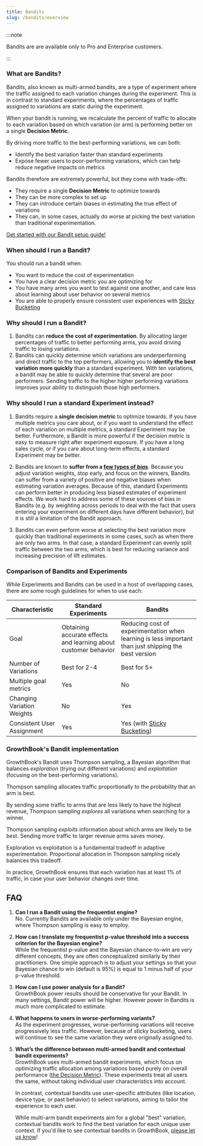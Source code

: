 ```yaml
---
title: Bandits
slug: /bandits/overview
---
```



:::note

Bandits are are available only to Pro and Enterprise customers.

:::

### What are Bandits?

Bandits, also known as multi-armed bandits, are a type of experiment where the traffic assigned to each variation changes during the experiment. This is in contrast to standard experiments, where the percentages of traffic assigned to variations are static during the experiment.

When your bandit is running, we recalculate the percent of traffic to allocate to each variation based on which variation (or arm) is performing better on a single **Decision Metric**.

By driving more traffic to the best-performing variations, we can both:

- Identify the best variation faster than standard experiments
- Expose fewer users to poor-performing variations, which can help reduce negative impacts on metrics

Bandits therefore are extremely powerful, but they come with trade-offs:

- They require a single **Decision Metric** to optimize towards
- They can be more complex to set up
- They can introduce certain biases in estimating the true effect of variations
- They can, in some cases, actually do worse at picking the best variation than traditional experimentation.

[Get started with our Bandit setup guide!](/bandits/config)

### When should I run a Bandit?

You should run a bandit when:

- You want to reduce the cost of experimentation
- You have a clear decision metric you are optimizing for
- You have many arms you want to test against one another, and care less about learning about user behavior on several metrics
- You are able to properly ensure consistent user experiences with [Sticky Bucketing](/bandits/config#prerequisite-sticky-bucketing)

### Why should I run a Bandit?

1. Bandits can **reduce the cost of experimentation**. By allocating larger percentages of traffic to better performing arms, you avoid driving traffic to losing variations.
2. Bandits can quickly determine which variations are underperforming and direct traffic to the top performers, allowing you to **identify the best variation more quickly** than a standard experiment. With ten variations, a bandit may be able to quickly determine that several are poor performers. Sending traffic to the higher higher performing variations improves your ability to distinguish those high performers.

### Why should I run a standard Experiment instead?

1. Bandits require a **single decision metric** to optimize towards. If you have multiple metrics you care about, or if you want to understand the effect of each variation on multiple metrics, a standard Experiment may be better. Furthermore, a Bandit is more powerful if the decision metric is easy to measure right after experiment exposure. If you have a long sales cycle, or if you care about long-term effects, a standard Experiment may be better.

2. Bandits are known to **suffer from a [few types of _bias_](https://arxiv.org/abs/1905.11397)**. Because you adjust variation weights, stop early, and focus on the winners, Bandits can suffer from a variety of positive and negative biases when estimating variation averages. Because of this, standard Experiments can perform better in producing less biased estimates of experiment effects. We work hard to address some of these sources of bias in Bandits (e.g. by weighting across periods to deal with the fact that users entering your experiment on different days have different behavior), but it is still a limitation of the Bandit approach.

3. Bandits can even perform worse at selecting the best variation more quickly than traditional experiments in some cases, such as when there are only two arms.
   In that case, a standard Experiment can evenly split traffic between the two arms, which is best for reducing variance and increasing precision of lift estimates.

### Comparison of Bandits and Experiments

While Experiments and Bandits can be used in a host of overlapping cases, there are some rough guidelines for when to use each:

| Characteristic             | **Standard Experiments**                                        | **Bandits**                                                                                          |
| -------------------------- | --------------------------------------------------------------- | ---------------------------------------------------------------------------------------------------- |
| Goal                       | Obtaining accurate effects and learning about customer behavior | Reducing cost of experimentation when learning is less important than just shipping the best version |
| Number of Variations       | Best for 2-4                                                    | Best for 5+                                                                                          |
| Multiple goal metrics      | Yes                                                             | No                                                                                                   |
| Changing Variation Weights | No                                                              | Yes                                                                                                  |
| Consistent User Assignment | Yes                                                             | Yes (with [Sticky Bucketing](/app/sticky-bucketing))                                                 |

### GrowthBook's Bandit implementation

GrowthBook's Bandit uses Thompson sampling, a Bayesian algorithm that balances _exploration_ (trying out different variations) and _exploitation_ (focusing on the best-performing variations).

Thompson sampling allocates traffic proportionally to the probability that an arm is best.

By sending some traffic to arms that are less likely to have the highest revenue, Thompson sampling _explores_ all variations when searching for a winner.

Thompson sampling _exploits_ information about which arms are likely to be best. Sending more traffic to larger revenue arms saves money.

Exploration vs exploitation is a fundamental tradeoff in adaptive experimentation. Proportional allocation in Thompson sampling nicely balances this tradeoff.

In practice, GrowthBook ensures that each variation has at least 1% of traffic, in case your user behavior changes over time.

## FAQ

1. **Can I run a Bandit using the frequentist engine?**<br />
   No. Currently Bandits are available only under the Bayesian engine, where Thompson sampling is easy to employ.

2. **How can I translate my frequentist p-value threshold into a success criterion for the Bayesian engine?**<br />
   While the frequentist p-value and the Bayesian chance-to-win are very different concepts, they are often conceptualized similarly by their practitioners. One simple approach is to adjust your settings so that your Bayesian chance to win (default is 95%) is equal to 1 minus half of your p-value threshold.

3. **How can I use power analysis for a Bandit?**<br />
   GrowthBook power results should be conservative for your Bandit. In many settings, Bandit power will be higher. However power in Bandits is much more complicated to estimate.

4. **What happens to users in worse-performing variants?**<br />
   As the experiment progresses, worse-performing variations will receive progressively less traffic. However, because of sticky bucketing, users will continue to see the same variation they were originally assigned to.

5. **What’s the difference between multi-armed bandit and contextual bandit experiments?**<br />
   GrowthBook uses multi-armed bandit experiments, which focus on optimizing traffic allocation among variations based purely on overall performance ([the Decision Metric](/bandits/config#3-selecting-a-decision-metric)). These experiments treat all users the same, without taking individual user characteristics into account.

   In contrast, contextual bandits use user-specific attributes (like location, device type, or past behavior) to select variations, aiming to tailor the experience to each user.

   While multi-arm bandit experiments aim for a global "best" variation, contextual bandits work to find the best variation for each unique user context. If you'd like to see contextual bandits in GrowthBook, [please let us know](https://slack.growthbook.io/?ref=bandits-doc)!
